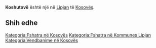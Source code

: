 {{Fshat në 
 | Emri                = Koshutovë
 | EmriAlt                = 
 | NAME_SHORT_FORM=      
 | NAME_GENERIC=      
 | NAME_SORT_NAME_RO=      KOSHUTOVE
 | FULL_NAME_RO = Koshutovë
 | FULL_NAME_ND_RO=Koshutove
 | SORT_NAME_RG=KOSHUTOVE
 | FULL_NAME_RG=Koshutovë
 | FULL_NAME_ND_RG=Koshutove
 | SRP_NAME_SHORT_FORM=      
 | SRP_NAME_GENERIC=      
 | SRP_NAME_SORT_NAME_RO=      
 | SRP_FULL_NAME_RO = 
 | SRP_FULL_NAME_ND_RO=
 | SRP_SORT_NAME_RG=
 | SRP_FULL_NAME_RG=
 | SRP_FULL_NAME_ND_RG=
 | Emri (Rasa dhanore) = 
 | Figura              = 
 | Shteti              = Kosovo
 | Komuna              = Lipjan
 | Kodi postar         = 
 | Sipërfaqja          = 

 | Popullsia           = 

 | Regj. i popullsisë  = 
 | Dend. e popullsisë  = 
 | Faqja zyrtare       = 
 <!--- Koordinatat ----> 
 | Gjerësia            = 43.008611
 | Gjatësia            = 20.843611
 | Lartësia            = 
}}
'''Koshutovë''' është një [[]] në [[Lipjan]] të [[Kosovës]].

<!-- == Gjeografia == -->
<!-- == Historia == -->
<!-- == Demografia == -->
== Shih edhe ==
{{Komuna Lipjan}}
{{Kosovo-Administrata-Cung}}

[[Kategoria:Fshatra në Kosovës]]
[[Kategoria:Fshatra në Kommunes Lipjan]]
[[Kategoria:Vendbanime në Kosovës]]